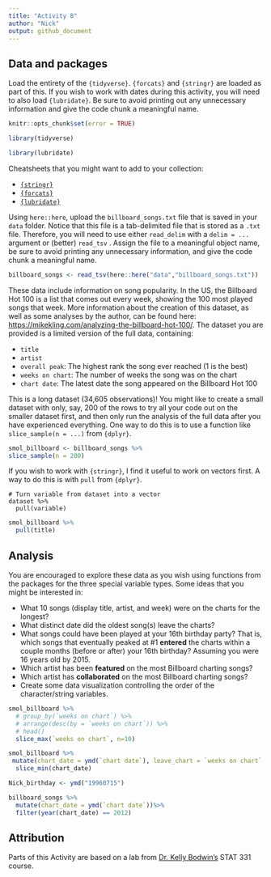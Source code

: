 ```yaml
---
title: "Activity 8"
author: "Nick"
output: github_document
---
```


## Data and packages

Load the entirety of the `{tidyverse}`.
`{forcats}` and `{stringr}` are loaded as part of this.
If you wish to work with dates during this activity, you will need to also load `{lubridate}`.
Be sure to avoid printing out any unnecessary information and give the code chunk a meaningful name.

```r

knitr::opts_chunk$set(error = TRUE)

library(tidyverse)

library(lubridate)
```



Cheatsheets that you might want to add to your collection:

- [`{stringr}`](https://stringr.tidyverse.org/)
- [`{forcats}`](https://forcats.tidyverse.org/)
- [`{lubridate}`](https://lubridate.tidyverse.org/)

Using `here::here`, upload the `billboard_songs.txt` file that is saved in your `data` folder.
Notice that this file is a tab-delimited file that is stored as a `.txt` file.
Therefore, you will need to use either `read_delim` with a `delim = ...` argument or (better) `read_tsv` .
Assign the file to a meaningful object name, be sure to avoid printing any unnecessary information, and give the code chunk a meaningful name.

```r

billboard_songs <- read_tsv(here::here("data","billboard_songs.txt"))

```



These data include information on song popularity.
In the US, the Billboard Hot 100 is a list that comes out every week, showing the 100 most played songs that week.
More information about the creation of this dataset, as well as some analyses by the author, can be found here: [https://mikekling.com/analyzing-the-billboard-hot-100/](https://mikekling.com/analyzing-the-billboard-hot-100/).
The dataset you are provided is a limited version of the full data, containing:

- `title`
- `artist`
- `overall peak`: The highest rank the song ever reached (1 is the best)
- `weeks on chart`: The number of weeks the song was on the chart
- `chart date`: The latest date the song appeared on the Billboard Hot 100

This is a long dataset (34,605 observations)!
You might like to create a small dataset with only, say, 200 of the rows to try all your code out on the smaller dataset first, and then only run the analysis of the full data after you have experienced everything.
One way to do this is to use a function like `slice_sample(n = ...)` from `{dplyr}`.

```r


smol_billboard <- billboard_songs %>%
slice_sample(n = 200)


```


If you wish to work with `{stringr}`, I find it useful to work on vectors first.
A way to do this is with `pull` from `{dplyr}`.

```
# Turn variable from dataset into a vector
dataset %>% 
  pull(variable)
```

```r

smol_billboard %>%
  pull(title)

```





## Analysis

You are encouraged to explore these data as you wish using functions from the packages for the three special variable types.
Some ideas that you might be interested in:

- What 10 songs (display title, artist, and week) were on the charts for the longest?
- What distinct date did the oldest song(s) leave the charts?
- What songs could have been played at your 16th birthday party?
That is, which songs that eventually peaked at #1  **entered** the charts within a couple months (before or after) your 16th birthday?
Assuming you were 16 years old by 2015.
- Which artist has been **featured** on the most Billboard charting songs?
- Which artist has **collaborated** on the most Billboard charting songs?
- Create some data visualization controlling the order of the character/string variables.

```r

smol_billboard %>%
  # group_by(`weeks on chart`) %>%
  # arrange(desc(by = `weeks on chart`)) %>%
  # head()
  slice_max(`weeks on chart`, n=10)


```
```r



smol_billboard %>%
 mutate(chart_date = ymd(`chart date`), leave_chart = `weeks on chart` * 7, y = as.Date(chart_date + leave_chart)) %>%
  slice_min(chart_date) 


```


```r

Nick_birthday <- ymd("19960715")

billboard_songs %>%
  mutate(chart_date = ymd(`chart date`))%>%
  filter(year(chart_date) == 2012)

```




## Attribution

Parts of this Activity are based on a lab from [Dr. Kelly Bodwin's](https://www.kelly-bodwin.com/) STAT 331 course.
